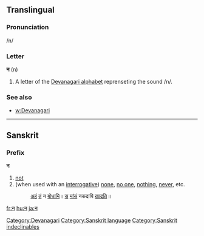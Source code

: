 ==Translingual==

===Pronunciation===
/n/

===Letter===
'''न''' (n)

# A letter of the [[Devanagari alphabet]] reprenseting the sound /n/.

===See also===
* [[w:Devanagari]]

[[Category:Devanagari]]

----

==Sanskrit==

===Prefix===
'''न'''

# [[not]]
# (when used with an [[interrogative]]) [[none]], [[no one]], [[nothing]], [[never]], etc.
#: [[अस्मद्|अहं]] [[तद्|तं]] न [[बुध्|बोधामि]]। [[तद्|स]] [[मांस|मांसं]] नकदापि [[खद्|खादति]]॥

[[Category:Sanskrit language]]
[[Category:Sanskrit indeclinables]]

[[fr:न]]
[[hu:न]]
[[ja:न]]